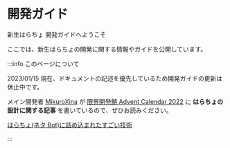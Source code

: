 # 開発ガイド

新生はらちょ 開発ガイドへようこそ

ここでは、新生はらちょの開発に関する情報やガイドを公開しています。

:::info このページについて

2023/01/15 現在、ドキュメントの記述を優先しているため開発ガイドの更新は休止中です。

メイン開発者 [MikuroXina](https://github.com/MikuroXina) が [限界開発鯖 Advent Calendar 2022](https://qiita.com/advent-calendar/2022/approvers) に **はらちょの設計に関する記事** を書いているので、ぜひお読みください。

[はらちょ(ネタ Bot)に詰め込まれたすごい技術](https://qiita.com/MikuroXina/items/6b58f15d5f12782f7274)

:::
